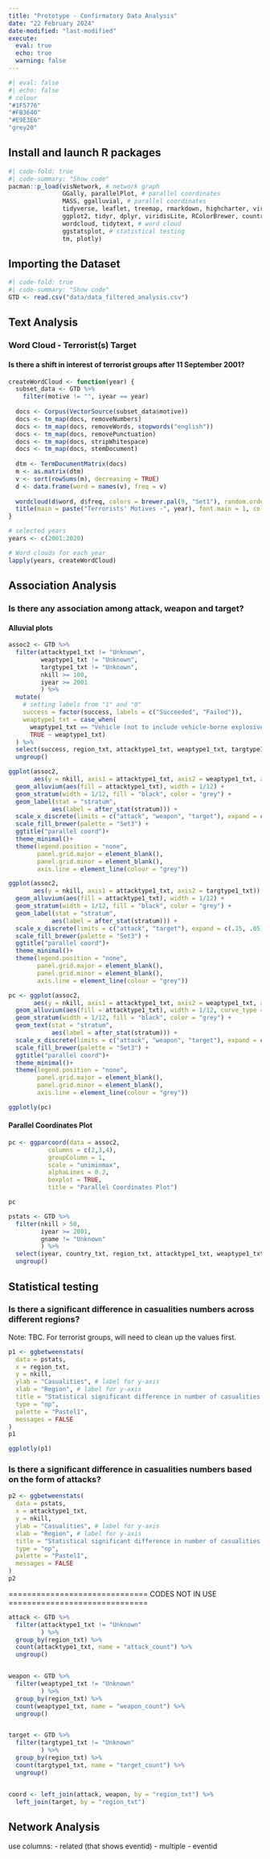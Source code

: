 ```yaml
---
title: "Prototype - Confirmatory Data Analysis"
date: "22 February 2024"
date-modified: "last-modified"
execute: 
  eval: true
  echo: true
  warning: false
---
```


```r
#| eval: false
#| echo: false
# colour
"#1F5776"
"#FB3640"
"#E9E3E6"
"grey20"
```

## Install and launch R packages

```r
#| code-fold: true     
#| code-summary: "Show code"  
pacman::p_load(visNetwork, # network graph
               GGally, parallelPlot, # parallel coordinates
               MASS, ggalluvial, # parallel coordinates
               tidyverse, leaflet, treemap, rmarkdown, highcharter, viridis,
               ggplot2, tidyr, dplyr, viridisLite, RColorBrewer, countrycode, 
               wordcloud, tidytext, # word cloud
               ggstatsplot, # statistical testing
               tm, plotly)
```

## Importing the Dataset

```r
#| code-fold: true    
#| code-summary: "Show code" 
GTD <- read.csv("data/data_filtered_analysis.csv")
```

## Text Analysis

### Word Cloud - Terrorist(s) Target

#### Is there a shift in interest of terrorist groups after 11 September 2001?

```r
createWordCloud <- function(year) {
  subset_data <- GTD %>%
    filter(motive != "", iyear == year)
  
  docs <- Corpus(VectorSource(subset_data$motive))
  docs <- tm_map(docs, removeNumbers)
  docs <- tm_map(docs, removeWords, stopwords("english"))
  docs <- tm_map(docs, removePunctuation)
  docs <- tm_map(docs, stripWhitespace)
  docs <- tm_map(docs, stemDocument)
  
  dtm <- TermDocumentMatrix(docs)
  m <- as.matrix(dtm)
  v <- sort(rowSums(m), decreasing = TRUE)
  d <- data.frame(word = names(v), freq = v)
  
  wordcloud(d$word, d$freq, colors = brewer.pal(9, "Set1"), random.order = FALSE, rot.per = 0)
  title(main = paste("Terrorists' Motives -", year), font.main = 1, col.main = "black", cex.main = 1.5)
}

# selected years
years <- c(2001:2020)

# Word clouds for each year
lapply(years, createWordCloud)
```

## Association Analysis

### Is there any association among attack, weapon and target?

#### Alluvial plots

```r
assoc2 <- GTD %>%
  filter(attacktype1_txt != "Unknown",
         weaptype1_txt != "Unknown",
         targtype1_txt != "Unknown",
         nkill >= 100,
         iyear >= 2001
         ) %>%
  mutate(
    # setting labels from "1" and "0"
    success = factor(success, labels = c("Succeeded", "Failed")),
    weaptype1_txt = case_when(
      weaptype1_txt == "Vehicle (not to include vehicle-borne explosives, i.e., car or truck bombs)" ~ "Vehicle",
      TRUE ~ weaptype1_txt)
  ) %>%
  select(success, region_txt, attacktype1_txt, weaptype1_txt, targtype1_txt, nkill) %>%
  ungroup()

```

```r
ggplot(assoc2,
       aes(y = nkill, axis1 = attacktype1_txt, axis2 = weaptype1_txt, axis3 = targtype1_txt)) +
  geom_alluvium(aes(fill = attacktype1_txt), width = 1/12) +
  geom_stratum(width = 1/12, fill = "black", color = "grey") +
  geom_label(stat = "stratum", 
            aes(label = after_stat(stratum))) +
  scale_x_discrete(limits = c("attack", "weapon", "target"), expand = c(.15, .05)) +
  scale_fill_brewer(palette = "Set3") +
  ggtitle("parallel coord")+
  theme_minimal()+
  theme(legend.position = "none",
        panel.grid.major = element_blank(),
        panel.grid.minor = element_blank(),
        axis.line = element_line(colour = "grey"))
```

```r
ggplot(assoc2,
       aes(y = nkill, axis1 = attacktype1_txt, axis2 = targtype1_txt)) +
  geom_alluvium(aes(fill = attacktype1_txt), width = 1/12) +
  geom_stratum(width = 1/12, fill = "black", color = "grey") +
  geom_label(stat = "stratum", 
            aes(label = after_stat(stratum))) +
  scale_x_discrete(limits = c("attack", "target"), expand = c(.15, .05)) +
  scale_fill_brewer(palette = "Set3") +
  ggtitle("parallel coord")+
  theme_minimal()+
  theme(legend.position = "none",
        panel.grid.major = element_blank(),
        panel.grid.minor = element_blank(),
        axis.line = element_line(colour = "grey"))
```


```r
pc <- ggplot(assoc2,
       aes(y = nkill, axis1 = attacktype1_txt, axis2 = weaptype1_txt, axis3 = targtype1_txt)) +
  geom_alluvium(aes(fill = attacktype1_txt), width = 1/12, curve_type = "quintic") +
  geom_stratum(width = 1/12, fill = "black", color = "grey") +
  geom_text(stat = "stratum", 
            aes(label = after_stat(stratum))) +
  scale_x_discrete(limits = c("attack", "weapon", "target"), expand = c(.15, .05)) +
  scale_fill_brewer(palette = "Set3") +
  ggtitle("parallel coord")+
  theme_minimal()+
  theme(legend.position = "none",
        panel.grid.major = element_blank(),
        panel.grid.minor = element_blank(),
        axis.line = element_line(colour = "grey"))

ggplotly(pc)
```


#### Parallel Coordinates Plot

```r
pc <- ggparcoord(data = assoc2, 
           columns = c(2,3,4), 
           groupColumn = 1,
           scale = "uniminmax",
           alphaLines = 0.2,
           boxplot = TRUE, 
           title = "Parallel Coordinates Plot")

pc
```


```r
pstats <- GTD %>%
  filter(nkill > 50,
         iyear >= 2001,
         gname != "Unknown"
         ) %>%
  select(iyear, country_txt, region_txt, attacktype1_txt, weaptype1_txt, targtype1_txt, nkill) %>%
  ungroup()
```

## Statistical testing
### Is there a significant difference in casualities numbers across different regions?

Note: TBC. For terrorist groups, will need to clean up the values first.

```r
p1 <- ggbetweenstats(
  data = pstats,
  x = region_txt, 
  y = nkill,
  ylab = "Casualities", # label for y-axis
  xlab = "Region", # label for y-axis
  title = "Statistical significant difference in number of casualities among different regions",
  type = "np",
  palette = "Pastel1",
  messages = FALSE
)
p1
```

```r
ggplotly(p1)
```


### Is there a significant difference in casualities numbers based on the form of attacks?

```r
p2 <- ggbetweenstats(
  data = pstats,
  x = attacktype1_txt, 
  y = nkill,
  ylab = "Casualities", # label for y-axis
  xlab = "Region", # label for y-axis
  title = "Statistical significant difference in number of casualities among different attack types",
  type = "np",
  palette = "Pastel1",
  messages = FALSE
)
p2
```

==============================
CODES NOT IN USE
==============================
```r
attack <- GTD %>%
  filter(attacktype1_txt != "Unknown"
         ) %>%
  group_by(region_txt) %>%
  count(attacktype1_txt, name = "attack_count") %>%
  ungroup()


weapon <- GTD %>%
  filter(weaptype1_txt != "Unknown"
         ) %>%
  group_by(region_txt) %>%
  count(weaptype1_txt, name = "weapon_count") %>%
  ungroup()


target <- GTD %>%
  filter(targtype1_txt != "Unknown"
         ) %>%
  group_by(region_txt) %>%
  count(targtype1_txt, name = "target_count") %>%
  ungroup()


coord <- left_join(attack, weapon, by = "region_txt") %>%
  left_join(target, by = "region_txt")
```



## Network Analysis

use columns:
-   related (that shows eventid)
-   multiple
-   eventid
